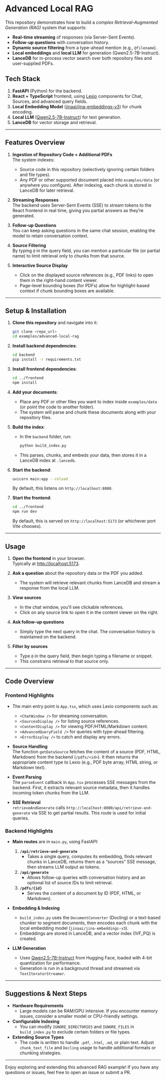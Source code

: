 # Advanced Local RAG

This repository demonstrates how to build a _complex Retrieval-Augmented Generation (RAG)_ system that supports:

- **Real-time streaming** of responses (via Server-Sent Events).
- **Follow-up questions** with conversation history.
- **Dynamic source filtering** from a type-ahead mention (e.g., `@filename`).
- **Local embeddings** and **local LLM** for generation (Qwen2.5-7B-Instruct).
- **LanceDB** for in-process vector search over both repository files and user-supplied PDFs.

## Tech Stack

1. **FastAPI** (Python) for the backend.
2. **React + TypeScript** frontend, using [Lexio](https://github.com/pashpashpash/lexio) components for Chat, Sources, and advanced query fields.
3. **Local Embedding Model** ([jinaai/jina-embeddings-v3](https://huggingface.co/jinaai/jina-embeddings-v3)) for chunk encoding.
4. **Local LLM** ([Qwen2.5-7B-Instruct](https://huggingface.co/Qwen/Qwen2.5-7B-Instruct)) for text generation.
5. **LanceDB** for vector storage and retrieval.

---

## Features Overview

1. **Ingestion of Repository Code + Additional PDFs**  
   The system indexes:
   - Source code in this repository (selectively ignoring certain folders and file types).
   - Any PDF or other supported document placed into `examples/data` (or anywhere you configure).
   After indexing, each chunk is stored in LanceDB for later retrieval.

2. **Streaming Responses**  
   The backend uses Server-Sent Events (SSE) to stream tokens to the React frontend in real time, giving you partial answers as they’re generated.

3. **Follow-up Questions**  
   You can keep asking questions in the same chat session, enabling the model to retain conversation context.

4. **Source Filtering**  
   By typing `@` in the query field, you can mention a particular file (or partial name) to limit retrieval only to chunks from that source.

5. **Interactive Source Display**  
   - Click on the displayed source references (e.g., PDF links) to open them in the right-hand content viewer.
   - Page-level bounding boxes (for PDFs) allow for highlight-based context if chunk bounding boxes are available.

---

## Setup & Installation

1. **Clone this repository** and navigate into it:
   ```bash
   git clone <repo_url>
   cd examples/advanced-local-rag
   ```

2. **Install backend dependencies**:
   ```bash
   cd backend
   pip install -r requirements.txt
   ```

3. **Install frontend dependencies**:
   ```bash
   cd ../frontend
   npm install
   ```

4. **Add your documents**:
   - Place any PDF or other files you want to index inside `examples/data` (or point the code to another folder).
   - The system will parse and chunk these documents along with your repository files.

5. **Build the index**:
   - In the `backend` folder, run:
     ```bash
     python build_index.py
     ```
   - This parses, chunks, and embeds your data, then stores it in a LanceDB index at `.lancedb`.

6. **Start the backend**:
   ```bash
   uvicorn main:app --reload
   ```
   By default, this listens on `http://localhost:8000`.

7. **Start the frontend**:
   ```bash
   cd ../frontend
   npm run dev
   ```
   By default, this is served on `http://localhost:5173` (or whichever port Vite chooses).

---

## Usage

1. **Open the frontend** in your browser.  
   Typically at [http://localhost:5173](http://localhost:5173).

2. **Ask a question** about the repository data or the PDF you added.  
   - The system will retrieve relevant chunks from LanceDB and stream a response from the local LLM.

3. **View sources**  
   - In the chat window, you’ll see clickable references.  
   - Click on any source link to open it in the content viewer on the right.

4. **Ask follow-up questions**  
   - Simply type the next query in the chat. The conversation history is maintained on the backend.

5. **Filter by sources**  
   - Type `@` in the query field, then begin typing a filename or snippet.  
   - This constrains retrieval to that source only.

---

## Code Overview

### Frontend Highlights

- The main entry point is `App.tsx`, which uses Lexio components such as:
  - `<ChatWindow />` for streaming conversation.
  - `<SourcesDisplay />` for listing source references.
  - `<ContentDisplay />` for viewing PDF/HTML/Markdown content.
  - `<AdvancedQueryField />` for queries with type-ahead filtering.
  - `<ErrorDisplay />` to catch and display any errors.

- **Source Handling**  
  The function `getDataSource` fetches the content of a source (PDF, HTML, Markdown) from the backend (`/pdfs/<id>`). It then returns the appropriate content type to Lexio (e.g., PDF byte array, HTML string, or Markdown text).

- **Event Parsing**  
  The `parseEvent` callback in `App.tsx` processes SSE messages from the backend. First, it extracts relevant source metadata, then it handles incoming token chunks from the LLM.

- **SSE Retrieval**  
  `retrieveAndGenerate` calls `http://localhost:8000/api/retrieve-and-generate` via SSE to get partial results. This route is used for initial queries.

### Backend Highlights

- **Main routes** are in `main.py`, using FastAPI:
  1. **`/api/retrieve-and-generate`**  
     - Takes a single query, computes its embedding, finds relevant chunks in LanceDB, returns them as a “sources” SSE message, then streams LLM output as tokens.
  2. **`/api/generate`**  
     - Allows follow-up queries with conversation history and an optional list of source IDs to limit retrieval.
  3. **`/pdfs/{id}`**  
     - Serves the content of a document by ID (PDF, HTML, or Markdown).

- **Embedding & Indexing**  
  - `build_index.py` uses the `DocumentConverter` (Docling) or a text-based chunker to segment documents, then encodes each chunk with the local embedding model (`jinaai/jina-embeddings-v3`).
  - Embeddings are stored in LanceDB, and a vector index (IVF_PQ) is created.

- **LLM Generation**  
  - Uses [Qwen2.5-7B-Instruct](https://huggingface.co/Qwen/Qwen2.5-7B-Instruct) from Hugging Face, loaded with 4-bit quantization for performance.
  - Generation is run in a background thread and streamed via `TextIteratorStreamer`.

---

## Suggestions & Next Steps

- **Hardware Requirements**  
  - Large models can be RAM/GPU intensive. If you encounter memory issues, consider a smaller model or CPU-friendly settings.
- **Configurable Indexing**  
  - You can modify `IGNORE_DIRECTORIES` and `IGNORE_FILES` in `build_index.py` to exclude certain folders or file types.
- **Extending Source Types**  
  - The code is written to handle `.pdf`, `.html`, `.md`, or plain text. Adjust `chunk_text_file` and `Docling` usage to handle additional formats or chunking strategies.

---

Enjoy exploring and extending this advanced RAG example! If you have any questions or issues, feel free to open an issue or submit a PR.
